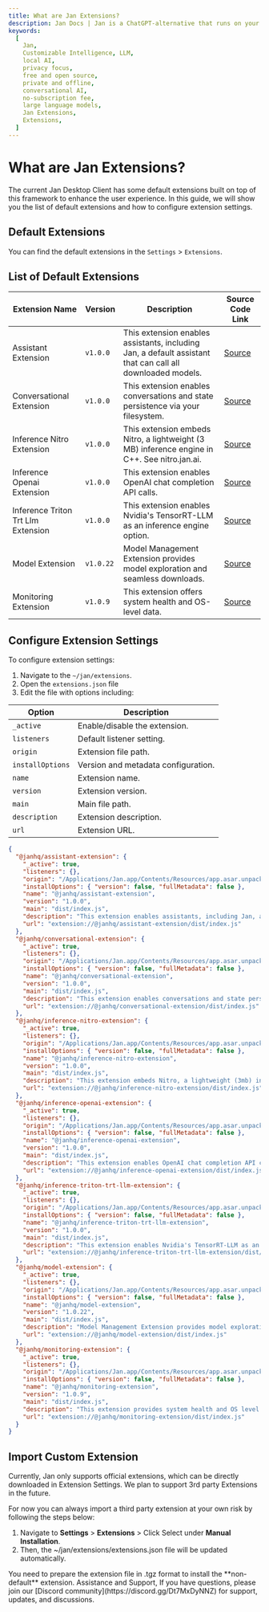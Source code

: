 ```yaml
---
title: What are Jan Extensions?
description: Jan Docs | Jan is a ChatGPT-alternative that runs on your own computer, with a local API server.
keywords:
  [
    Jan,
    Customizable Intelligence, LLM,
    local AI,
    privacy focus,
    free and open source,
    private and offline,
    conversational AI,
    no-subscription fee,
    large language models,
    Jan Extensions,
    Extensions,
  ]
---
```




# What are Jan Extensions?

The current Jan Desktop Client has some default extensions built on top of this framework to enhance the user experience. In this guide, we will show you the list of default extensions and how to configure extension settings.

## Default Extensions

You can find the default extensions in the `Settings` > `Extensions`.

## List of Default Extensions

| Extension Name                     | Version   | Description                                                                                                | Source Code Link                                                                                     |
| ---------------------------------- | --------- | ---------------------------------------------------------------------------------------------------------- | ---------------------------------------------------------------------------------------------------- |
| Assistant Extension                | `v1.0.0`  | This extension enables assistants, including Jan, a default assistant that can call all downloaded models. | [Source](https://github.com/janhq/jan/tree/dev/extensions/assistant-extension)               |
| Conversational Extension           | `v1.0.0`  | This extension enables conversations and state persistence via your filesystem.                            | [Source](https://github.com/janhq/jan/tree/dev/extensions/conversational-extension)          |
| Inference Nitro Extension          | `v1.0.0`  | This extension embeds Nitro, a lightweight (3 MB) inference engine in C++. See nitro.jan.ai.               | [Source](https://github.com/janhq/jan/tree/dev/extensions/inference-nitro-extension)         |
| Inference Openai Extension         | `v1.0.0`  | This extension enables OpenAI chat completion API calls.                                                   | [Source](https://github.com/janhq/jan/tree/dev/extensions/inference-openai-extension)        |
| Inference Triton Trt Llm Extension | `v1.0.0`  | This extension enables Nvidia's TensorRT-LLM as an inference engine option.                                | [Source](https://github.com/janhq/jan/tree/dev/extensions/inference-triton-trtllm-extension) |
| Model Extension                    | `v1.0.22` | Model Management Extension provides model exploration and seamless downloads.                              | [Source](https://github.com/janhq/jan/tree/dev/extensions/model-extension)                   |
| Monitoring Extension               | `v1.0.9`  | This extension offers system health and OS-level data.                                                     | [Source](https://github.com/janhq/jan/tree/dev/extensions/monitoring-extension)              |

## Configure Extension Settings

To configure extension settings:

1. Navigate to the `~/jan/extensions`.
2. Open the `extensions.json` file
3. Edit the file with options including:

| Option           | Description                         |
| ---------------- | ----------------------------------- |
| `_active`        | Enable/disable the extension.       |
| `listeners`      | Default listener setting.           |
| `origin`         | Extension file path.                |
| `installOptions` | Version and metadata configuration. |
| `name`           | Extension name.                     |
| `version`        | Extension version.                  |
| `main`           | Main file path.                     |
| `description`    | Extension description.              |
| `url`            | Extension URL.                      |

```json title="~/jan/extensions/extensions.json"
{
  "@janhq/assistant-extension": {
    "_active": true,
    "listeners": {},
    "origin": "/Applications/Jan.app/Contents/Resources/app.asar.unpacked/pre-install/janhq-assistant-extension-1.0.0.tgz",
    "installOptions": { "version": false, "fullMetadata": false },
    "name": "@janhq/assistant-extension",
    "version": "1.0.0",
    "main": "dist/index.js",
    "description": "This extension enables assistants, including Jan, a default assistant that can call all downloaded models",
    "url": "extension://@janhq/assistant-extension/dist/index.js"
  },
  "@janhq/conversational-extension": {
    "_active": true,
    "listeners": {},
    "origin": "/Applications/Jan.app/Contents/Resources/app.asar.unpacked/pre-install/janhq-conversational-extension-1.0.0.tgz",
    "installOptions": { "version": false, "fullMetadata": false },
    "name": "@janhq/conversational-extension",
    "version": "1.0.0",
    "main": "dist/index.js",
    "description": "This extension enables conversations and state persistence via your filesystem",
    "url": "extension://@janhq/conversational-extension/dist/index.js"
  },
  "@janhq/inference-nitro-extension": {
    "_active": true,
    "listeners": {},
    "origin": "/Applications/Jan.app/Contents/Resources/app.asar.unpacked/pre-install/janhq-inference-nitro-extension-1.0.0.tgz",
    "installOptions": { "version": false, "fullMetadata": false },
    "name": "@janhq/inference-nitro-extension",
    "version": "1.0.0",
    "main": "dist/index.js",
    "description": "This extension embeds Nitro, a lightweight (3mb) inference engine written in C++. See nitro.jan.ai",
    "url": "extension://@janhq/inference-nitro-extension/dist/index.js"
  },
  "@janhq/inference-openai-extension": {
    "_active": true,
    "listeners": {},
    "origin": "/Applications/Jan.app/Contents/Resources/app.asar.unpacked/pre-install/janhq-inference-openai-extension-1.0.0.tgz",
    "installOptions": { "version": false, "fullMetadata": false },
    "name": "@janhq/inference-openai-extension",
    "version": "1.0.0",
    "main": "dist/index.js",
    "description": "This extension enables OpenAI chat completion API calls",
    "url": "extension://@janhq/inference-openai-extension/dist/index.js"
  },
  "@janhq/inference-triton-trt-llm-extension": {
    "_active": true,
    "listeners": {},
    "origin": "/Applications/Jan.app/Contents/Resources/app.asar.unpacked/pre-install/janhq-inference-triton-trt-llm-extension-1.0.0.tgz",
    "installOptions": { "version": false, "fullMetadata": false },
    "name": "@janhq/inference-triton-trt-llm-extension",
    "version": "1.0.0",
    "main": "dist/index.js",
    "description": "This extension enables Nvidia's TensorRT-LLM as an inference engine option",
    "url": "extension://@janhq/inference-triton-trt-llm-extension/dist/index.js"
  },
  "@janhq/model-extension": {
    "_active": true,
    "listeners": {},
    "origin": "/Applications/Jan.app/Contents/Resources/app.asar.unpacked/pre-install/janhq-model-extension-1.0.22.tgz",
    "installOptions": { "version": false, "fullMetadata": false },
    "name": "@janhq/model-extension",
    "version": "1.0.22",
    "main": "dist/index.js",
    "description": "Model Management Extension provides model exploration and seamless downloads",
    "url": "extension://@janhq/model-extension/dist/index.js"
  },
  "@janhq/monitoring-extension": {
    "_active": true,
    "listeners": {},
    "origin": "/Applications/Jan.app/Contents/Resources/app.asar.unpacked/pre-install/janhq-monitoring-extension-1.0.9.tgz",
    "installOptions": { "version": false, "fullMetadata": false },
    "name": "@janhq/monitoring-extension",
    "version": "1.0.9",
    "main": "dist/index.js",
    "description": "This extension provides system health and OS level data",
    "url": "extension://@janhq/monitoring-extension/dist/index.js"
  }
}
```

## Import Custom Extension

<Callout type='info'>
  Currently, Jan only supports official extensions, which can be directly downloaded in Extension Settings. We plan to support 3rd party Extensions in the future.
</Callout>

For now you can always import a third party extension at your own risk by following the steps below:

1. Navigate to **Settings** > **Extensions** > Click Select under **Manual Installation**.
2. Then, the ~/jan/extensions/extensions.json file will be updated automatically.

<Callout type='warning'>
  You need to prepare the extension file in .tgz format to install the **non-default** extension.
</Callout>

<Callout type='info'>
  Assistance and Support, If you have questions, please join our [Discord community](https://discord.gg/Dt7MxDyNNZ) for support, updates, and discussions.
</Callout>